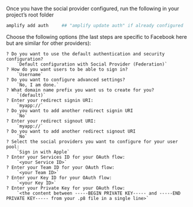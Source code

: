 Once you have the social provider configured, run the following in your project’s root folder

```bash
amplify add auth     ## "amplify update auth" if already configured
```

Choose the following options (the last steps are specific to Facebook here but are similar for other providers):

```terminal
? Do you want to use the default authentication and security configuration?
    `Default configuration with Social Provider (Federation)`
? How do you want users to be able to sign in?
    `Username`
? Do you want to configure advanced settings?
    `No, I am done.`
? What domain name prefix you want us to create for you?
    `(default)`
? Enter your redirect signin URI:
    `myapp://`
? Do you want to add another redirect signin URI
    `No`
? Enter your redirect signout URI:
    `myapp://`
? Do you want to add another redirect signout URI
    `No`
? Select the social providers you want to configure for your user pool:
    `Sign in with Apple`
? Enter your Services ID for your OAuth flow:
    `<your Service ID>`
? Enter your Team ID for your OAuth flow:
    `<your Team ID>`
? Enter your Key ID for your OAuth flow:
    `<your Key ID>`
? Enter your Private Key for your OAuth flow:
    `<the content between -----BEGIN PRIVATE KEY----- and -----END PRIVATE KEY----- from your .p8 file in a single line>`

```